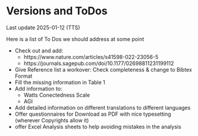 
# Versions and ToDos

Last update 2025-01-12 (TTS)

Here is a list of To Dos we should address at some point

* Check out and add: 
  * https://www.nature.com/articles/s41598-022-23056-5
  * https://journals.sagepub.com/doi/10.1177/02698811231199112
* Give Reference list a workover: Check completeness & change to Bibtex Format
* Fill the missing information in Table 1
* Add information to:
  * Watts Conectedness Scale
  * AGI
* Add detailed information on different translations to different languages
* Offer questionnaires for Download as PDF with nice typesetting (wherever Copyrights allow it)
* offer Excel Analysis sheets to help avoiding mistakes in the analysis

